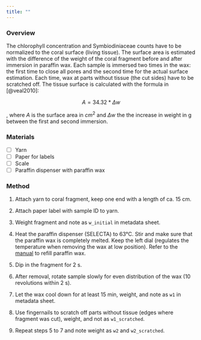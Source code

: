 ```yaml
---
title: ""
---
```


### Overview

The chlorophyll concentration and Symbiodiniaceae counts have to be normalized to the coral surface (living tissue). The surface area is estimated with the difference of the weight of the coral fragment before and after immersion in paraffin wax. Each sample is immersed two times in the wax: the first time to close all pores and the second time for the actual surface estimation. Each time, wax at parts without tissue (the cut sides) have to be scratched off. The tissue surface is calculated with the formula in [@veal2010]:

$$
A = 34.32 * \Delta w
$$

, where $A$ is the surface area in $cm^2$ and $\Delta w$ the the increase in weight in g between the first and second immersion.

### Materials

-   [ ] Yarn
-   [ ] Paper for labels
-   [ ] Scale
-   [ ] Paraffin dispenser with paraffin wax

### Method

1.  Attach yarn to coral fragment, keep one end with a length of ca. 15 cm.

2.  Attach paper label with sample ID to yarn.

3.  Weight fragment and note as `w_initial` in metadata sheet.

4.  Heat the paraffin dispenser (SELECTA) to 63°C. Stir and make sure that the paraffin wax is completely melted. Keep the left dial (regulates the temperature when removing the wax at low position). Refer to the [manual](manuals/paraffin_dispenser_068646_ME.pdf){target="_blank"} to refill paraffin wax.

5.  Dip in the fragment for 2 s.

6.  After removal, rotate sample slowly for even distribution of the wax (10 revolutions within 2 s).

7.  Let the wax cool down for at least 15 min, weight, and note as `w1` in metadata sheet.

8.  Use fingernails to scratch off parts without tissue (edges where fragment was cut), weight, and not as `w1_scratched`.

9.  Repeat steps 5 to 7 and note weight as `w2` and `w2_scratched`.
